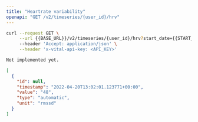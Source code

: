 ```yaml
---
title: "Heartrate variability"
openapi: "GET /v2/timeseries/{user_id}/hrv"
---
```


<RequestExample>

```bash Bash
curl --request GET \
     --url {{BASE_URL}}/v2/timeseries/{user_id}/hrv?start_date={{START_DATE}}&end_date={{END_DATE}} \
     --header 'Accept: application/json' \
     --header 'x-vital-api-key: <API_KEY>'
```

```python Python
Not implemented yet.
```

</RequestExample>

<ResponseExample>

```json Example
[
  {
    "id": null,
    "timestamp": "2022-04-20T13:02:01.123771+00:00",
    "value": "48",
    "type": "automatic",
    "unit": "rmssd"
  }
]
```

</ResponseExample>
